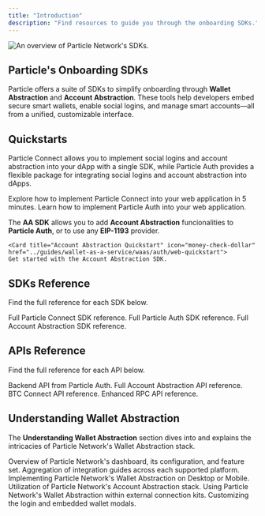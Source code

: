 ```yaml
---
title: "Introduction"
description: "Find resources to guide you through the onboarding SDKs."
---
```


<Frame>
<img src="https://static.particle.network/mintlify/images/06.gif" alt="An overview of Particle Network's SDKs." style={{ width: '100%', maxWidth: '600px' }} />
</Frame>

## Particle's Onboarding SDKs

Particle offers a suite of SDKs to simplify onboarding through **Wallet Abstraction** and **Account Abstraction**. These tools help developers embed secure smart wallets, enable social logins, and manage smart accounts—all from a unified, customizable interface.

## Quickstarts

Particle Connect allows you to implement social logins and account abstraction into your dApp with a single SDK, while Particle Auth provides a flexible package for integrating social logins and account abstraction into dApps.

<CardGroup cols={1}>
  <Card title="Particle Connect Web Quickstart" icon="wallet" href="../guides/wallet-as-a-service/waas/connect/web-quickstart">
    Explore how to implement Particle Connect into your web application in 5 minutes. 
  </Card>
  <Card title="Particle Auth Web Quickstart" icon="money-check-dollar" href="../guides/wallet-as-a-service/waas/auth/web-quickstart">
    Learn how to implement Particle Auth into your web application.
  </Card>
</CardGroup>

The **AA SDK** allows you to add **Account Abstraction** funcionalities to **Particle Auth**, or to use any **EIP-1193** provider.


    <Card title="Account Abstraction Quickstart" icon="money-check-dollar" href="../guides/wallet-as-a-service/waas/auth/web-quickstart">
    Get started with the Account Abstraction SDK.
  </Card>

## SDKs Reference

Find the full reference for each SDK below.

<Card title="Particle Connect" icon="wallet" href="/api-reference/connect/introduction">
  Full Particle Connect SDK reference.
</Card>

<Card title="Particle Auth" icon="money-check-dollar" href="/api-reference/auth/introduction">
  Full Particle Auth SDK reference.
</Card>

<Card title="AA SDK" icon="money-check-dollar" href="/api-reference/aa/introduction">
  Full Account Abstraction SDK reference.
</Card>

## APIs Reference

Find the full reference for each API below.

<Card title="Server API" icon="wallet" href="/api-reference/auth/server/getuserinfo">
  Backend API from Particle Auth.
</Card>

<Card title="Account Abstraction APIs" icon="money-check-dollar" href="/api-reference/aa/rpc/getsmartaccount">
  Full Account Abstraction API reference.
</Card>
<Card title="BTC Connect APIs" icon="money-check-dollar" href="/api-reference/btc/rpc/getbtcaccount">
  BTC Connect API reference.
</Card>
<Card title="Enhanced RPC" icon="money-check-dollar" href="/api-reference/enhanced/evm/abi_encodefunctioncall">
  Enhanced RPC API reference.
</Card>


## Understanding Wallet Abstraction

The **Understanding Wallet Abstraction** section dives into and explains the intricacies of Particle Network's Wallet Abstraction stack.

<CardGroup cols={3}>
  <Card title="Dashboard" icon="table-columns" href="./dashboard">
    Overview of Particle Network's dashboard, its configuration, and feature set.
  </Card>
    <Card title="Platform Coverage" icon="map" href="../guides/integrations/platform/web">
    Aggregation of integration guides across each supported platform.
  </Card>
  <Card title="Wallet Abstraction" icon="wallet" href="../guides/wallet-as-a-service/waas/understanding-waas">
    Implementing Particle Network's Wallet Abstraction on Desktop or Mobile.
  </Card>
  <Card title="Account Abstraction" icon="money-check-dollar" href="../guides/aa/web-aa">
    Utilization of Particle Network's Account Abstraction stack.
  </Card>
  <Card title="Connection Kits" icon="plug" href="../guides/wallet-as-a-service/connection-kits">
    Using Particle Network's Wallet Abstraction within external connection kits.
  </Card>
  <Card title="Customization" icon="paintbrush" href="../guides/configuration">
    Customizing the login and embedded wallet modals.
  </Card>
</CardGroup>


